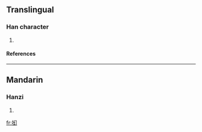 ==Translingual==
===Han character===
{{Han char|rn=64|rad=手|as=04|sn=7|four=|canj=手女戈尸 (QVIS), X手女戈尸 (XQVIS)}}
# {{defn|Han|sort=手04}}
====References====
{{Han ref|kx=0422.121|dkj=11902|dj=0770.090|hdz=31846.060|uh=629D|ud=25245}}
----
==Mandarin==
===Hanzi===
{{cmn-hanzi|pin=[[ǎo]] (ao3)|wg=ao<sup>3</sup>}}
# {{defn|Mandarin}}

[[fr:抝]]